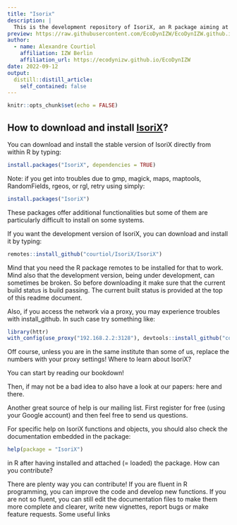 ```yaml
---
title: "Isorix"
description: |
  This is the development repository of IsoriX, an R package aiming at building isoscapes using mixed models and inferring the geographic origin of organisms based on their isotopic ratios
preview: https://raw.githubusercontent.com/EcoDynIZW/EcoDynIZW.github.io/main/img/hex-isorix.png 
author:
  - name: Alexandre Courtiol
    affiliation: IZW Berlin
    affiliation_url: https://ecodynizw.github.io/EcoDynIZW
date: 2022-09-12
output:
  distill::distill_article:
    self_contained: false
---
```



```r
knitr::opts_chunk$set(echo = FALSE)
```

## How to download and install [IsoriX](https://github.com/courtiol/IsoriX)?

You can download and install the stable version of IsoriX directly from within R by typing:

```r
install.packages("IsoriX", dependencies = TRUE)
```

Note: if you get into troubles due to gmp, magick, maps, maptools, RandomFields, rgeos, or rgl, retry using simply:

```r
install.packages("IsoriX")
```

These packages offer additional functionalities but some of them are particularly difficult to install on some systems.

If you want the development version of IsoriX, you can download and install it by typing:

```r
remotes::install_github("courtiol/IsoriX/IsoriX")
```

Mind that you need the R package remotes to be installed for that to work. Mind also that the development version, being under development, can sometimes be broken. So before downloading it make sure that the current build status is build passing. The current built status is provided at the top of this readme document.

Also, if you access the network via a proxy, you may experience troubles with install_github. In such case try something like:

```r
library(httr)
with_config(use_proxy("192.168.2.2:3128"), devtools::install_github("courtiol/IsoriX/IsoriX"))
```

Off course, unless you are in the same institute than some of us, replace the numbers with your proxy settings!
Where to learn about IsoriX?

You can start by reading our bookdown!

Then, if may not be a bad idea to also have a look at our papers: here and there.

Another great source of help is our mailing list. First register for free (using your Google account) and then feel free to send us questions.

For specific help on IsoriX functions and objects, you should also check the documentation embedded in the package:

```r
help(package = "IsoriX")
```

in R after having installed and attached (= loaded) the package.
How can you contribute?

There are plenty way you can contribute! If you are fluent in R programming, you can improve the code and develop new functions. If you are not so fluent, you can still edit the documentation files to make them more complete and clearer, write new vignettes, report bugs or make feature requests.
Some useful links
